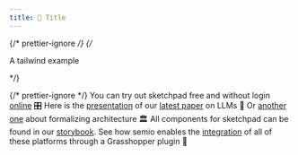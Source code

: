 ```yaml
---
title: 📐 Title
---
```



{/* prettier-ignore */}
{/* <div class="text-pink-600 text-center">

  <p>A tailwind example</p>
</div> */}

{/* prettier-ignore */}
<CardGrid stagger>
  <Card title="Just want to toy around?" icon="pencil">
    You can try out sketchpad free and without login [online](https://play.semio-tech.com) 🎛️
  </Card>
  <Card title="More into research?" icon="open-book">
    Here is the [presentation](https://eg-ice-25.semio-tech.com) of our [latest paper](https://doi.org/10.17868/strath.00093288) on LLMs 🤖
    Or [another one](https://eg-ice-23.semio-tech.com) about formalizing architecture 🏛️
  </Card>
  <Card title="Are you a web-dev?" icon="storybook">
    All components for sketchpad can be found in our [storybook](https://js.semio-tech.com).
  </Card>
  <Card title="Ever wanted to combine Wasp, Monoceros, Ladybug and Rhino?" icon="laptop">
    See how semio enables the [integration](https://docs.semio.tech/integrations) of all of these platforms through a Grasshopper plugin 🦗
  </Card>
</CardGrid>
